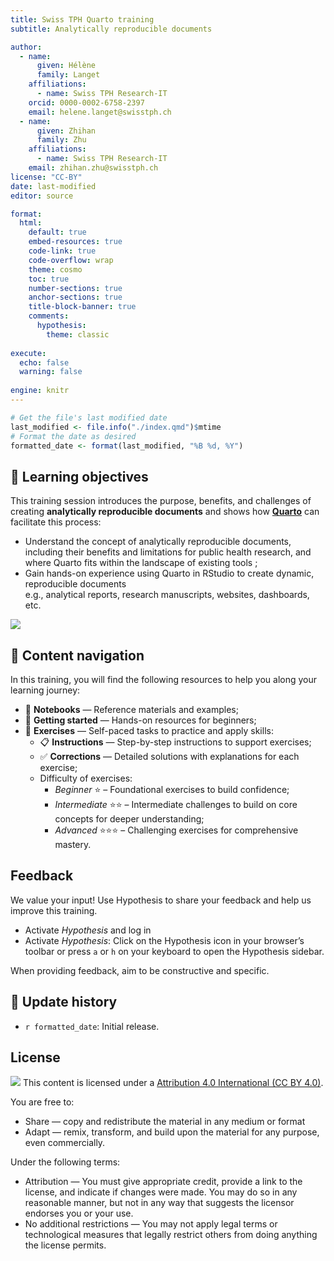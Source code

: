```yaml
---
title: Swiss TPH Quarto training
subtitle: Analytically reproducible documents

author:
  - name:
      given: Hélène
      family: Langet
    affiliations:
      - name: Swiss TPH Research-IT
    orcid: 0000-0002-6758-2397
    email: helene.langet@swisstph.ch
  - name:
      given: Zhihan
      family: Zhu
    affiliations:
      - name: Swiss TPH Research-IT
    email: zhihan.zhu@swisstph.ch
license: "CC-BY"
date: last-modified
editor: source

format:
  html:
    default: true
    embed-resources: true
    code-link: true
    code-overflow: wrap
    theme: cosmo
    toc: true
    number-sections: true
    anchor-sections: true
    title-block-banner: true
    comments:
      hypothesis: 
        theme: classic
    
execute:
  echo: false
  warning: false
  
engine: knitr
---
```


```r
# Get the file's last modified date
last_modified <- file.info("./index.qmd")$mtime
# Format the date as desired
formatted_date <- format(last_modified, "%B %d, %Y")
```

## 🎯 Learning objectives

This training session introduces the purpose, benefits, and challenges of creating **analytically reproducible documents** and shows how [**Quarto**](https://quarto.org/) can facilitate this process:

-   Understand the concept of analytically reproducible documents, including their benefits and limitations for public health research, and where Quarto fits within the landscape of existing tools ;
-   Gain hands-on experience using Quarto in RStudio to create dynamic, reproducible documents<br/> e.g., analytical reports, research manuscripts, websites, dashboards, etc.

![](images/clipboard-3954680417.png)

## 🧭 Content navigation

In this training, you will find the following resources to help you along your learning journey:

-   📘 **Notebooks** — Reference materials and examples;
-   🌱 **Getting started** — Hands-on resources for beginners;
-   📙 **Exercises** — Self-paced tasks to practice and apply skills:
    -   📋 **Instructions** — Step-by-step instructions to support exercises;
    -   ✅ **Corrections** — Detailed solutions with explanations for each exercise;
    -   Difficulty of exercises:
        -   *Beginner* ⭐ – Foundational exercises to build confidence;
        -   *Intermediate* ⭐⭐ – Intermediate challenges to build on core concepts for deeper understanding;
        -   *Advanced* ⭐⭐⭐ – Challenging exercises for comprehensive mastery.

## Feedback

We value your input! Use Hypothesis to share your feedback and help us improve this training.

- Activate *Hypothesis* and log in
- Activate *Hypothesis*: Click on the Hypothesis icon in your browser’s toolbar or press `a` or `h`  on your keyboard to open the Hypothesis sidebar.

When providing feedback, aim to be constructive and specific. 

## 📜 Update history

-   `r formatted_date`: Initial release.

## License

![](https://i.creativecommons.org/l/by/4.0/88x31.png) This content is licensed under a [Attribution 4.0 International (CC BY 4.0)](https://creativecommons.org/licenses/by/4.0/).

You are free to:

-   Share --- copy and redistribute the material in any medium or format
-   Adapt --- remix, transform, and build upon the material for any purpose, even commercially.

Under the following terms:

-   Attribution --- You must give appropriate credit, provide a link to the license, and indicate if changes were made. You may do so in any reasonable manner, but not in any way that suggests the licensor endorses you or your use.
-   No additional restrictions --- You may not apply legal terms or technological measures that legally restrict others from doing anything the license permits.
